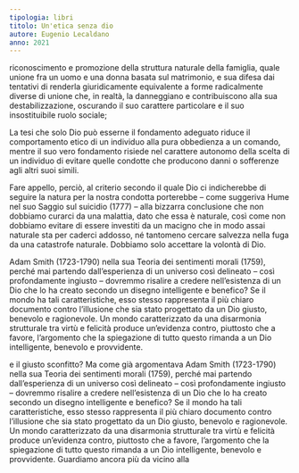 ```yaml
---
tipologia: libri
titolo: Un'etica senza dio
autore: Eugenio Lecaldano
anno: 2021
---
```


riconoscimento e promozione della struttura naturale della famiglia, quale unione fra un uomo e una donna basata sul matrimonio, e sua difesa dai tentativi di renderla giuridicamente equivalente a forme radicalmente diverse di unione che, in realtà, la danneggiano e contribuiscono alla sua destabilizzazione, oscurando il suo carattere particolare e il suo insostituibile ruolo sociale;

La tesi che solo Dio può esserne il fondamento adeguato riduce il comportamento etico di un individuo alla pura obbedienza a un comando, mentre il suo vero fondamento risiede nel carattere autonomo della scelta di un individuo di evitare quelle condotte che producono danni o sofferenze agli altri suoi simili.

Fare appello, perciò, al criterio secondo il quale Dio ci indicherebbe di seguire la natura per la nostra condotta porterebbe – come suggeriva Hume nel suo Saggio sul suicidio (1777) – alla bizzarra conclusione che non dobbiamo curarci da una malattia, dato che essa è naturale, così come non dobbiamo evitare di essere investiti da un macigno che in modo assai naturale sta per caderci addosso, né tantomeno cercare salvezza nella fuga da una catastrofe naturale. Dobbiamo solo accettare la volontà di Dio.

Adam Smith (1723-1790) nella sua Teoria dei sentimenti morali (1759), perché mai partendo dall’esperienza di un universo così delineato – così profondamente ingiusto – dovremmo risalire a credere nell’esistenza di un Dio che lo ha creato secondo un disegno intelligente e benefico? Se il mondo ha tali caratteristiche, esso stesso rappresenta il più chiaro documento contro l’illusione che sia stato progettato da un Dio giusto, benevolo e ragionevole. Un mondo caratterizzato da una disarmonia strutturale tra virtù e felicità produce un’evidenza contro, piuttosto che a favore, l’argomento che la spiegazione di tutto questo rimanda a un Dio intelligente, benevolo e provvidente.

e il giusto sconfitto? Ma come già argomentava Adam Smith (1723-1790) nella sua Teoria dei sentimenti morali (1759), perché mai partendo dall’esperienza di un universo così delineato – così profondamente ingiusto – dovremmo risalire a credere nell’esistenza di un Dio che lo ha creato secondo un disegno intelligente e benefico? Se il mondo ha tali caratteristiche, esso stesso rappresenta il più chiaro documento contro l’illusione che sia stato progettato da un Dio giusto, benevolo e ragionevole. Un mondo caratterizzato da una disarmonia strutturale tra virtù e felicità produce un’evidenza contro, piuttosto che a favore, l’argomento che la spiegazione di tutto questo rimanda a un Dio intelligente, benevolo e provvidente. Guardiamo ancora più da vicino alla
